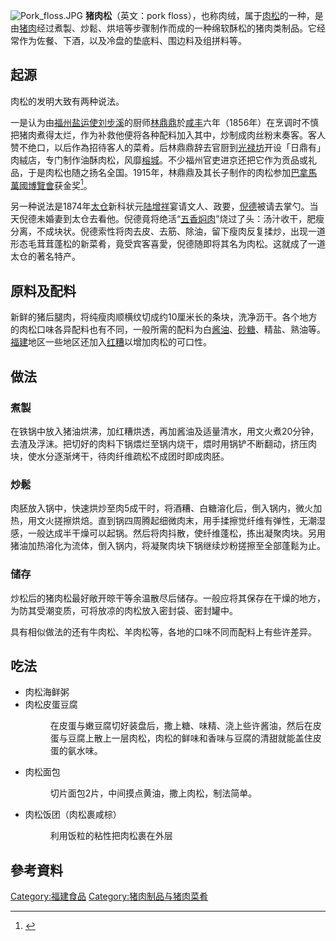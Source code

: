 [[File:Pork_floss.JPG|thumb]]
'''猪肉松'''（英文：pork floss），也称肉绒，属于[[肉松|肉松]]的一种，是由[[猪肉|猪肉]]经过煮製、炒鬆、烘培等步骤制作而成的一种绵软酥松的猪肉类制品。它经常作为佐餐、下酒，以及冷盘的垫底料、围边料及组拼料等。

==起源==

肉松的发明大致有两种说法。

一是认为由[[福州|福州]][[盐运使|盐运使]][[刘步溪|刘步溪]]的厨师[[林鼎鼎|林鼎鼎]]於[[咸丰|咸丰]]六年（1856年）在烹调时不慎把猪肉煮得太烂，作为补救他便将各种配料加入其中，炒制成肉丝粉末奏客。客人赞不绝口，以后作為招待客人的菜肴。后林鼎鼎辞去官厨到[[光禄坊|光禄坊]]开设「日鼎有」肉絨店，专门制作油酥肉松，风靡[[榕城|榕城]]。不少福州官吏进京还把它作为贡品或礼品，于是肉松也随之扬名全国。1915年，林鼎鼎及其长子制作的肉松参加[[巴拿馬|巴拿馬]][[萬國博覽會|萬國博覽會]]获金奖<ref>{{cite book |author=薩伯森撰；張善文、趙麟斌評注 |title=《垂涏錄評注》 |pages=第11-13頁 |publisher=北京大學出版社 |location=北京市 |isbn=9787301179949 |date=2011年2月}}</ref>。

另一种说法是1874年[[太仓|太仓]]新科状元[[陆增祥|陆增祥]]宴请文人、政要，[[倪德|倪德]]被请去掌勺。当天倪德未婚妻到太仓去看他。倪德竟将绝活“[[五香焖肉|五香焖肉]]”烧过了头：汤汁收干，肥瘦分离，不成块状。倪德索性将肉去皮、去筋、除油，留下瘦肉反复揉炒，出现一道形态毛茸茸蓬松的新菜肴，竟受宾客喜愛，倪德随即将其名为肉松。这就成了一道太仓的著名特产。

==原料及配料==
新鲜的猪后腿肉，将纯瘦肉顺横纹切成约10厘米长的条块，洗净沥干。各个地方的肉松口味各异配料也有不同，一般所需的配料为白[[酱油|酱油]]、[[砂糖|砂糖]]、精盐、熟油等。[[福建|福建]]地区一些地区还加入[[红糟|红糟]]以增加肉松的可口性。

==做法==

===煮製===

在铁锅中放入猪油烘沸，加红糟烘透，再加酱油及适量清水，用文火煮20分钟，去渣及浮沫。把切好的肉料下锅煨烂至锅内烧干，煨时用锅铲不断翻动，挤压肉块，使水分逐渐烤干，待肉纤维疏松不成团时即成肉胚。 

===炒鬆===

肉胚放入锅中，快速烘炒至肉5成干时，将酒糟、白糖溶化后，倒入锅内，微火加热，用文火搓擦烘焙。直到锅四周腾起细微肉末，用手揉擦觉纤维有弹性，无潮湿感，一般达成半干燥可以起锅。然后将肉抖散，使纤维蓬松，拣出凝聚肉块。另用猪油加热溶化为流体，倒入锅内，将凝聚肉块下锅继续炒粉搓擦至全部蓬鬆为止。

===储存===

炒松后的猪肉松最好敞开晾干等余温散尽后储存。一般应将其保存在干燥的地方，为防其受潮变质，可将放凉的肉松放入密封袋、密封罐中。

具有相似做法的还有牛肉松、羊肉松等，各地的口味不同而配料上有些许差异。

==吃法==

* 肉松海鲜粥
* 肉松皮蛋豆腐
*: 在皮蛋与嫩豆腐切好装盘后，撒上糖、味精、浇上些许酱油，然后在皮蛋与豆腐上散上一层肉松，肉松的鲜味和香味与豆腐的清甜就能盖住皮蛋的氨水味。
* 肉松面包
*: 切片面包2片，中间摸点黄油，撒上肉松，制法简单。
* 肉松饭团（肉松裹咸棕）
*: 利用饭粒的粘性把肉松裹在外层

==參考資料==
<div class="references-small"><references />
{{wikibooks|食譜/豬肉鬆}}

[[Category:福建食品|Category:福建食品]]
[[Category:猪肉制品与猪肉菜肴|Category:猪肉制品与猪肉菜肴]]